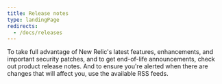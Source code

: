 ```yaml
---
title: Release notes
type: landingPage
redirects:
  - /docs/releases
---
```


To take full advantage of New Relic's latest features, enhancements, and important security patches, and to get end-of-life announcements, check out product release notes. And to ensure you're alerted when there are changes that will affect you, use the available RSS feeds.

<TechTileGrid>
  <TechTile
    name="Android agent"
    icon="logo-android-color"
    to="/docs/release-notes/mobile-release-notes/android-release-notes"
  />

  <TechTile
    name="Browser agent"
    icon="logo-javascript"
    to="/docs/release-notes/new-relic-browser-release-notes/browser-agent-release-notes"
  />

  <TechTile
    name="C SDK"
    icon="logo-c"
    to="/docs/release-notes/agent-release-notes/c-sdk-release-notes"
  />

  <TechTile
    name="Cloud integrations"
    icon="logo-newrelic"
    to="/docs/release-notes/infrastructure-release-notes/cloud-integration-release-notes"
  />

  <TechTile
    name="Containerized private minion (CPM)"
    icon="logo-newrelic"
    to="/docs/release-notes/synthetics-release-notes/containerized-private-minions-release-notes"
  />

  <TechTile
    name="Diagnostics CLI (nrdiag)"
    icon="logo-newrelic"
    to="/docs/release-notes/diagnostics-release-notes/diagnostics-cli-release-notes"
  />

  <TechTile
    name="Go agent"
    icon="logo-go"
    to="/docs/release-notes/agent-release-notes/go-release-notes"
  />

  <TechTile
    name="Infrastructure agent"
    icon="logo-newrelic"
    to="/docs/release-notes/infrastructure-release-notes/infrastructure-agent-release-notes"
  />

  <TechTile
    name="iOS agent"
    icon="logo-apple-color"
    to="/docs/release-notes/mobile-release-notes/ios-release-notes"
  />

  <TechTile
    name="Java agent"
    icon="logo-java"
    to="/docs/release-notes/agent-release-notes/java-release-notes"
  />

  <TechTile
    name="Kubernetes integration"
    icon="logo-kubernetes"
    to="/docs/release-notes/infrastructure-release-notes/kubernetes-integration-release-notes"
  />

  <TechTile
    name="Logs"
    icon="logo-newrelic"
    to="/docs/release-notes/logs-release-notes"
  />

  <TechTile
    name="Mobile app for Android"
    icon="logo-android-color"
    to="/docs/release-notes/mobile-apps-release-notes/new-relic-android-release-notes"
  />

  <TechTile
    name="Mobile app for iOS"
    icon="logo-apple-color"
    to="/docs/release-notes/mobile-apps-release-notes/new-relic-ios-release-notes"
  />

  <TechTile
    name="Mobile app for tvOS"
    icon="logo-apple-color"
    to="/docs/release-notes/mobile-apps-release-notes/new-relic-tvos-release-notes"
  />

  <TechTile
    name=".NET agent"
    icon="logo-dotnet"
    to="/docs/release-notes/agent-release-notes/net-release-notes"
  />

  <TechTile
    name="Node.js agent"
    icon="logo-nodejs"
    to="/docs/release-notes/agent-release-notes/nodejs-release-notes"
  />

  <TechTile
    name="Organization and user management"
    icon="logo-newrelic"
    to="/docs/release-notes/org-user-mgmt-release-notes"
  />

  <TechTile
    name="PHP agent"
    icon="logo-php"
    to="/docs/release-notes/agent-release-notes/php-release-notes"
  />

  <TechTile
    name="React Native agent"
    icon="logo-react"
    to="/docs/release-notes/mobile-release-notes/react-native-release-notes"
  />

  <TechTile
    name="Python agent"
    icon="logo-python"
    to="/docs/release-notes/agent-release-notes/python-release-notes"
  />

  <TechTile
    name="Ruby agent"
    icon="logo-ruby"
    to="/docs/release-notes/agent-release-notes/ruby-release-notes"
  />

  <TechTile
    name="Service levels"
    icon="logo-newrelic"
    to="/docs/release-notes/service-levels-release-notes"
  />

  <TechTile
    name="XCFramework agent"
    icon="logo-apple-color"
    to="/docs/release-notes/mobile-release-notes/xcframework-release-notes"
  />


</TechTileGrid>
